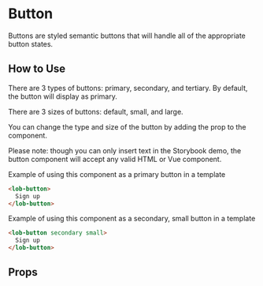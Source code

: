 
# Button

Buttons are styled semantic buttons that will handle all of the appropriate button states.

<Preview>
  <Story id="components-button--primary" />
</Preview>

## How to Use

There are 3 types of buttons: primary, secondary, and tertiary. By default, the button will display as primary.

There are 3 sizes of buttons: default, small, and large.

You can change the type and size of the button by adding the prop to the component.

Please note: though you can only insert text in the Storybook demo, the button component will accept any valid HTML or Vue component.

Example of using this component as a primary button in a template

```html
<lob-button>
  Sign up
</lob-button>
```

Example of using this component as a secondary, small button in a template

```html
<lob-button secondary small>
  Sign up
</lob-button>
```

## Props

<ArgsTable story={PRIMARY_STORY} />
